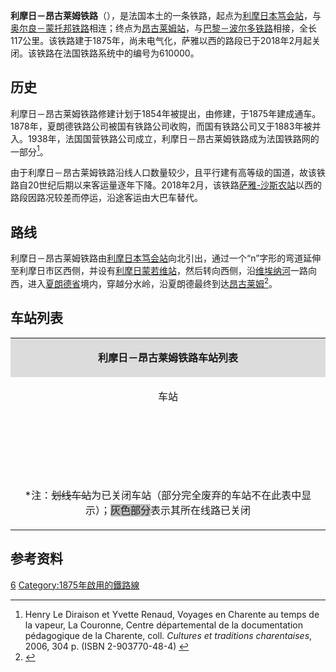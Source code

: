 {{Infobox rail system-route
|collapsed=no
|box_width=
|rail_name={{法国交通标志/铁路|610000}} 利摩日－昂古莱姆铁路<br>{{lang|fr|Ligne de Limoges-Bénédictins à Angoulême}}
|banner_color=
|sec_banner_color=
|logo_filename=
|image_width=
|logo_bgcolor=
|logo_note=
|image =610000 - Ligne de Limoges-Bénédictins à Angoulême - Fr.png
|imagesize=
|caption=利摩日－昂古莱姆铁路路线
|system_map=
|mapimage_width=
|map_bgcolor=
|locale={{FRA}}
|service_type=客货共用、地方铁路
|start=[[利摩日本笃会站|利摩日本笃会站]]、[[昂古莱姆站|昂古莱姆站]]
|begin_operation=1875年
|end_operation=
|operation_note=
|system_length=
|length_in_operation=
|total_length=117公里
|status=使用中（部分路段）
|line_title=线路
|lines=[[单线铁路|单线铁路]]
|stations=
|route_title=线路
|main_route=
|secondary_route=
|branch_route=
|standard=
|main_stations=[[利摩日本笃会站|利摩日本笃会站]]、[[昂古莱姆站|昂古莱姆站]]
|ridership=
|fleet_size=
|max_speed= 
|track_gauge=
|distance_between_mainlines=
|min_radius=
|max_grade=
|block_signal=
|electrified=
|depot=
|operator={{法国交通数据|sncf}}
|franchise=
|hq=
|key_person=
|website=
|route_map=
}}

'''利摩日－昂古莱姆铁路'''（{{lang-fr|Ligne de Limoges-Bénédictins à Angoulême}}），是法国本土的一条铁路，起点为[[利摩日本笃会站|利摩日本笃会站]]，与[[奥尔良－蒙托邦铁路|奥尔良－蒙托邦铁路]]相连；终点为[[昂古莱姆站|昂古莱姆站]]，与[[巴黎－波尔多铁路|巴黎－波尔多铁路]]相接，全长117公里。该铁路建于1875年，尚未电气化，萨雅以西的路段已于2018年2月起关闭。该铁路在法国铁路系统中的编号为610000。

==历史==

利摩日－昂古莱姆铁路修建计划于1854年被提出，由{{link-fr|夏朗德铁路公司|Compagnie des chemins de fer des Charentes}}修建，于1875年建成通车。1878年，夏朗德铁路公司被国有铁路公司收购，而国有铁路公司又于1883年被并入{{link-fr|巴黎-奥尔良铁路公司|Compagnie du chemin de fer de Paris à Orléans}}。1938年，法国国营铁路公司成立，利摩日－昂古莱姆铁路成为法国铁路网的一部分<ref>Henry Le Diraison et Yvette Renaud, Voyages en Charente au temps de la vapeur, La Couronne, Centre départemental de la documentation pédagogique de la Charente, coll. ''Cultures et traditions charentaises'', 2006, 304 p. (ISBN 2-903770-48-4) {{fr}}</ref>。

由于利摩日－昂古莱姆铁路沿线人口数量较少，且平行建有高等级的国道，故该铁路自20世纪后期以来客运量逐年下降。2018年2月，该铁路[[萨雅-沙斯农站|萨雅-沙斯农站]]以西的路段因路况较差而停运，沿途客运由大巴车替代。

==路线==
利摩日－昂古莱姆铁路由[[利摩日本笃会站|利摩日本笃会站]]向北引出，通过一个“n”字形的弯道延伸至利摩日市区西侧，并设有[[利摩日蒙若维站|利摩日蒙若维站]]，然后转向西侧，沿[[维埃纳河|维埃纳河]]一路向西，进入[[夏朗德省|夏朗德省]]境内，穿越分水岭，沿夏朗德最终到达[[昂古莱姆|昂古莱姆]]<ref name="geo">{{Cite web|url=https://www.geoportail.gouv.fr/carte|title=Carte|accessdate=2021-01-25|author=Géoportail|language=fr|publisher=Géoportail|archive-url=https://web.archive.org/web/20170129154129/https://www.geoportail.gouv.fr/carte/|archive-date=2017-01-29|dead-url=yes}}</ref>。

==车站列表==
{{Main|{{link-fr|利摩日－昂古莱姆铁路线路图|Schéma de la ligne de Limoges-Bénédictins à Angoulême}}}}
{| class="wikitable mw-collapsible " style="margin:1em auto 1em auto; font-size:smaller"
|colspan="5" align="center" style="background:#DCDCDC"|'''利摩日－昂古莱姆铁路车站列表'''
|-
!align="center" |车站
!align="center" |公里数
!align="center" |交汇路线
!align="center" |本线停靠车种
!align="center" |可换乘交通
|-
|align="center"|{{Arret|Limoges-Bénédictins|[[利摩日本笃会站|利摩日本笃会站]]}}
|401.150
|{{法国交通标志/铁路|590000}} [[莱索布赖－蒙托邦铁路|莱索布赖－蒙托邦铁路]]<small>（[[巴黎奥斯特里茨站|巴黎]]方向）</small>↙<br>{{法国交通标志/铁路|606000}} [[勒多拉－利摩日铁路|勒多拉－利摩日铁路]]<small>（[[勒多拉站|勒多拉]]方向）</small>↙<br>{{法国交通标志/铁路|611000}} [[利摩日－佩里格铁路|利摩日－佩里格铁路]]<small>（[[佩里格站|佩里格]]方向）</small>↗<br>{{法国交通标志/铁路|590000}} [[莱索布赖－蒙托邦铁路|莱索布赖－蒙托邦铁路]]<small>（[[蒙托邦波旁城站|蒙托邦]]方向）</small>↖
|align="center"|{{法国交通数据|ic}}<br>{{法国交通数据|ter|naq}}
|[[利摩日综合交通枢纽|利摩日综合交通枢纽]]<br>{{法国交通数据/城市公共交通|利摩日}}<br>{{法国交通数据|car|87}}
|-
|align="center"|{{Arret|Limoges-Montjovis|[[利摩日蒙若维站|利摩日蒙若维站]]}}
|402.256
|
|align="center"|{{法国交通数据|ter|naq}}
|{{法国交通数据/城市公共交通|利摩日}}<br>{{法国交通数据|car|87}}
|-
|align="center"|{{Arret|Aixe-sur-Vienne|[[维埃纳河畔艾克斯站|维埃纳河畔艾克斯站]]}}
|412.862
|
|align="center"|{{法国交通数据|ter|naq}}
|{{法国交通数据|car|87}}
|-
|align="center"|{{Arret|<s>Verneuil-sur-Vienne|[[维埃纳河畔韦尔讷伊站|维埃纳河畔韦尔讷伊站]]</s>}}
|419.309
|
|align="center"|
|{{法国交通数据|car|87}}
|-
|align="center"|{{Arret|Saint-Victurnien|[[圣维克蒂尔尼安站|圣维克蒂尔尼安站]]}}
|429.880
|
|align="center"|{{法国交通数据|ter|naq}}
|{{法国交通数据|car|87}}
|-
|align="center"|{{Arret|Saint-Brice-sur-Vienne|[[维埃纳河畔圣布里斯站|维埃纳河畔圣布里斯站]]}}
|434.845
|
|align="center"|{{法国交通数据|ter|naq}}
|
|-
|align="center"|{{Arret|Saint-Junien|[[圣瑞尼安站|圣瑞尼安站]]}}
|439.032
|
|align="center"|{{法国交通数据|ter|naq}}
|{{法国交通数据|car|87}}
|-
|align="center"|{{Arret|Saillat - Chassenon|[[萨雅-沙斯农站|萨雅-沙斯农站]]}}
|446.808
|
|align="center"|{{法国交通数据|ter|naq}}
|{{法国交通数据|car|87}}
|-style="background: #BDBDBD"
|align="center"|{{Arret|<s>Chabanais|[[沙巴奈站|沙巴奈站]]</s>}}
|455.046
|
|align="center"|
|{{法国交通数据|car|16}}
|-style="background: #BDBDBD"
|align="center"|{{Arret|<s>Exideuil-sur-Vienne|[[维埃纳河畔埃克西德伊站|维埃纳河畔埃克西德伊站]]</s>}}
|459.477
|
|align="center"|
|{{法国交通数据|car|16}}
|-style="background: #BDBDBD"
|align="center"|{{Arret|<s>Roumazières-Loubert|[[鲁马济耶尔-卢贝尔站|鲁马济耶尔-卢贝尔站]]</s>}}
|467.341
|
|align="center"|
|{{法国交通数据|car|16}}
|-style="background: #BDBDBD"
|align="center"|{{Arret|<s>Chasseneuil-sur-Bonnieure|[[博尼约尔河畔沙斯讷伊站|博尼约尔河畔沙斯讷伊站]]</s>}}
|480.419
|
|align="center"|
|{{法国交通数据|car|16}}
|-style="background: #BDBDBD"
|align="center"|{{Arret|<s>La Rochefoucauld|[[拉罗什富科站|拉罗什富科站]]</s>}}
|491.988
|
|align="center"|
|{{法国交通数据|car|16}}
|-style="background: #BDBDBD"
|align="center"|{{Arret|<s>Le Quéroy - Pranzac|[[勒凯鲁瓦-普朗扎克站|勒凯鲁瓦-普朗扎克站]]</s>}}
|504.516
|
|align="center"|
|{{法国交通数据|car|16}}
|-style="background: #BDBDBD"
|align="center"|{{Arret|<s>Ruelle|[[吕埃勒站|吕埃勒站]]</s>}}
|513.848
|
|align="center"|
|{{法国交通数据/城市公共交通|昂古莱姆}}<br>{{法国交通数据|car|16}}
|-
|align="center"|{{Arret|Angoulême|[[昂古莱姆站|昂古莱姆站]]}}
|519.906
|{{法国交通标志/铁路|570000}} [[巴黎－波尔多铁路|巴黎－波尔多铁路]]<small>（[[巴黎奥斯特里茨站|巴黎]]方向）</small>↖<br>{{法国交通标志/铁路|579000}} [[贝扬－昂古莱姆铁路|贝扬－昂古莱姆铁路]]<small>（[[鲁瓦扬站|鲁瓦扬]]方向）</small>↙<br>{{法国交通标志/铁路|570000}} [[巴黎－波尔多铁路|巴黎－波尔多铁路]]<small>（[[波尔多圣让站|波尔多]]方向）</small>↓
|align="center"|{{法国交通数据|tgv}}<br>{{法国交通数据|ter|naq}}
|{{法国交通数据/城市公共交通|昂古莱姆}}<br>{{法国交通数据|car|16}}<br>{{法国交通数据|ouibus}}
|-
|colspan=5|<nowiki>*</nowiki>注：<s>划线车站</s>为已关闭车站（部分完全废弃的车站不在此表中显示）；<span style="background: #BDBDBD">灰色部分</span>表示其所在线路已关闭
|}

==参考资料==
{{Reflist}}
[[Category:法國鐵路線|6]]
[[Category:1875年啟用的鐵路線|Category:1875年啟用的鐵路線]]